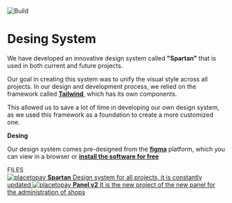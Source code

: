 
<Meta title="Introduction/Overview" />

<style>
    {`
  .subheading {
    --mediumdark: '#999999';
    font-weight: 900;
    font-size: 13px;
    color: #999;
    letter-spacing: 6px;
    line-height: 24px;
    text-transform: uppercase;
    margin-bottom: 12px;
    margin-top: 40px;
  }

  .link-list {
    display: grid;
    grid-template-columns: 1fr;
    grid-template-rows: 1fr 1fr;
    row-gap: 10px;
  }

  @media (min-width: 620px) {
    .link-list {
      row-gap: 20px;
      column-gap: 20px;
      grid-template-columns: 1fr 1fr;
    }
  }

  @media all and (-ms-high-contrast:none) {
  .link-list {
      display: -ms-grid;
      -ms-grid-columns: 1fr 1fr;
      -ms-grid-rows: 1fr 1fr;
    }
  }

  .link-item {
    display: block;
    padding: 20px 30px 20px 15px;
    border: 1px solid #00000010;
    border-radius: 5px;
    transition: background 150ms ease-out, border 150ms ease-out, transform 150ms ease-out;
    color: #333333;
    display: flex;
    align-items: flex-start;
  }

  .link-item:hover {
    border-color: #1EA7FD50;
    transform: translate3d(0, -3px, 0);
    box-shadow: rgba(0, 0, 0, 0.08) 0 3px 10px 0;
  }

  .link-item:active {
    border-color: #1EA7FD;
    transform: translate3d(0, 0, 0);
  }

  .link-item strong {
    font-weight: 700;
    display: block;
    margin-bottom: 2px;
  }
  
  .link-item img {
    height: 40px;
    width: 40px;
    margin-right: 15px;
    flex: none;
  }

  .link-item span {
    font-size: 14px;
    line-height: 20px;
  }

  .title {
    font-size: 24px;
    padding-top: 32px;
    display: block;
  }

  
  `}
</style>

<img src={Cover} alt="Build" />

# Desing System

We have developed an innovative design system called <strong>"Spartan"</strong> that is used in both current and future projects.

Our goal in creating this system was to unify the visual style across all projects. In our design and development process, we relied on the framework called [**Tailwind**](https://tailwindui.com/), which has its own components.

This allowed us to save a lot of time in developing our own design system, as we used this framework as a foundation to create a more customized one.

<strong className="title">Desing</strong>

Our design system comes pre-designed from the [**figma**](https://www.figma.com/) platform, which you can view in a browser or [**install the software for free**](https://www.figma.com/downloads/)

<div className="subheading">FILES</div>

<div className="link-list">
    <a
        className="link-item"
        href="https://www.figma.com/file/hRypwsAfjK2e0g9DOKLROV/Spartan-V2?type=design&node-id=0%3A1&t=V9epUvhbpmJR5icZ-1"
        target="_blank"
    >
        <img src={figma} alt="placetopay" />
        <span>
            <strong>Spartan</strong>
            Design system for all projects, it is constantly updated
        </span>
    </a>
    <a
        className="link-item"
        href="https://www.figma.com/file/UIzkf2Ot20xpg7kJmPx65L/Panel-v2?type=design&node-id=0%3A1&t=QGGIyonzBEM4ICDz-1"
        target="_blank"
    >
        <img src={figma} alt="placetopay" />
        <span>
            <strong>Panel v2</strong>
            It is the new project of the new panel for the administration of shops
        </span>
    </a>
</div>
